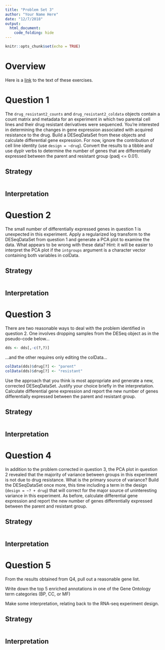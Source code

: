 ```yaml
---
title: "Problem Set 3"
author: "Your Name Here"
date: "12/7/2018"
output:
  html_document:
    code_folding: hide
---
```


```r
knitr::opts_chunk$set(echo = TRUE)
```

# Overview

Here is a [link](https://raw.githubusercontent.com/IDPT7810/practical-data-analysis/master/vignettes/problem-set-3.Rmd) to the text of these exercises.

# Question 1

The `drug_resistant2_counts` and `drug_resistant2_coldata` objects contain a count matrix and metadata for an experiment in which two parental cell lines and their drug resistant derivatives were sequenced. You're interested in determining the changes in gene expression associated with acquired resistance to the drug. Build a DESeqDataSet from these objects and calculate differential gene expression. For now, ignore the contribution of cell line identity (use `design = ~drug`). Convert the results to a tibble and use dyplr verbs to determine the number of genes that are differentially expressed between the parent and resistant group (padj <= 0.01).

## Strategy

```r

```

## Interpretation

# Question 2

The small number of differentially expressed genes in question 1 is unexpected in this experiment. Apply a regularized log transform to the DESeqDataSet from question 1 and generate a PCA plot to examine the data. What appears to be wrong with these data? Hint: it will be easier to interpret the PCA plot if the `intgroups` argument is a character vector containing both variables in colData.

## Strategy

```r

```

## Interpretation

# Question 3

There are two reasonable ways to deal with the problem identified in question 2. One involves dropping samples from the DESeq object as in the pseudo-code below...
``` r
dds <- dds[,-c(?,?)]
```
...and the other requires only editing the colData...
``` r
colData(dds)$drug[?] <- "parent"
colData(dds)$drug[?] <- "resistant"
```
Use the approach that you think is most appropriate and generate a new, corrected DESeqDataSet. Justify your choice briefly in the interpretation. Calculate differential gene expression and report the new number of genes differentially expressed between the parent and resistant group.

## Strategy

```r

```

## Interpretation

# Question 4

In addition to the problem corrected in question 3, the PCA plot in question 2 revealed that the majority of variance between groups in this experiment is not due to drug resistance. What is the primary source of variance? Build the DESeqDataSet once more, this time including a term in the design (`design = ~? + drug`) that will correct for the major source of uninteresting variance in this experiment. As before, calculate differential gene expression and report the new number of genes differentially expressed between the parent and resistant group.

## Strategy

```r

```

## Interpretation

# Question 5

From the results obtained from Q4, pull out a reasonable gene list.

Write down the top 5 enriched annotations in one of the Gene Ontology term categories (BP, CC, or MF)

Make some interpretation, relating back to the RNA-seq experiment design.

## Strategy

```r

```

## Interpretation